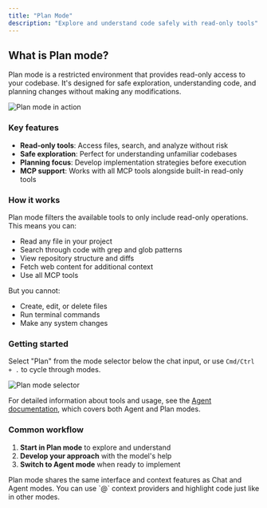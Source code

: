 ```yaml
---
title: "Plan Mode"
description: "Explore and understand code safely with read-only tools"
---
```


## What is Plan mode?

Plan mode is a restricted environment that provides read-only access to your codebase. It's designed for safe exploration, understanding code, and planning changes without making any modifications.

![Plan mode in action](/images/plan-mode.gif)

### Key features

- **Read-only tools**: Access files, search, and analyze without risk
- **Safe exploration**: Perfect for understanding unfamiliar codebases
- **Planning focus**: Develop implementation strategies before execution
- **MCP support**: Works with all MCP tools alongside built-in read-only tools

### How it works

Plan mode filters the available tools to only include read-only operations. This means you can:
- Read any file in your project
- Search through code with grep and glob patterns
- View repository structure and diffs
- Fetch web content for additional context
- Use all MCP tools

But you cannot:
- Create, edit, or delete files
- Run terminal commands
- Make any system changes

### Getting started

Select "Plan" from the mode selector below the chat input, or use `Cmd/Ctrl + .` to cycle through modes.

![Plan mode selector](/images/plan-mode-selector.png)

For detailed information about tools and usage, see the [Agent documentation](/features/agent/how-it-works), which covers both Agent and Plan modes.

### Common workflow

1. **Start in Plan mode** to explore and understand
2. **Develop your approach** with the model's help
3. **Switch to Agent mode** when ready to implement

<Tip>
  Plan mode shares the same interface and context features as Chat and Agent modes. You can use `@` context providers and highlight code just like in other modes.
</Tip>